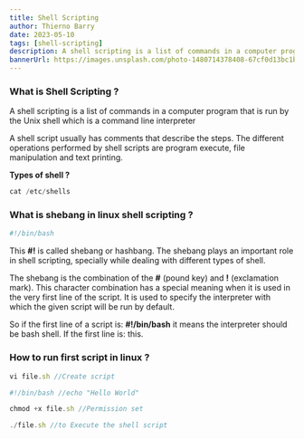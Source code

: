 ```yaml
---
title: Shell Scripting
author: Thierno Barry
date: 2023-05-10
tags: [shell-scripting]
description: A shell scripting is a list of commands in a computer program that is run by the Unix shell which is a command line interpreter.
bannerUrl: https://images.unsplash.com/photo-1480714378408-67cf0d13bc1b
---
```


### What is Shell Scripting ?

A shell scripting is a list of commands in a computer program that is run by the Unix shell which is a command line interpreter

A shell script usually has comments that describe the steps. The different operations performed by shell scripts are program execute, file manipulation and text printing.

**Types of shell ?**

```js
cat /etc/shells
```
### What is shebang in linux shell scripting ?

```js
#!/bin/bash
```

This **#!** is called shebang or hashbang. The shebang plays an important role in shell scripting, specially while dealing with different types of shell.

The shebang is the combination of the **#** (pound key) and **!** (exclamation mark). This character combination has a special meaning when it is used in the very first line of the script. It is used to specify the interpreter with which the given script will be run by default.

So if the first line of a script is: **#!/bin/bash** it means the interpreter should be bash shell. If the first line is: this.

### How to run first script in linux ?


```js
vi file.sh //Create script
```

```js
#!/bin/bash //echo "Hello World"
```

```js
chmod +x file.sh //Permission set
```

```js
./file.sh //to Execute the shell script
```

